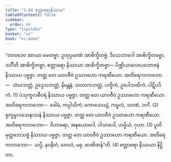 ```yaml
---
title: "1.64 စတ္တာရောနိဿယ"
tableOfContents: false
sidebar:
  order: 64
type: "tipitaka"
basket: "vi"
book: "vi-maha"
---
```



<DynamicBreadcrumb />

<Division number="128" book="vi-maha" e="ch" v="3" p="133">

<Paragraph number="533" book="vi-maha">
“တာဝဒေဝ ဆာယာ မေတဗ္ဗာ, ဥတုပ္ပမာဏံ အာစိက္ခိတဗ္ဗံ, ဒိဝသဘာဂေါ အာစိက္ခိတဗ္ဗော, သင်္ဂီတိ အာစိက္ခိတဗ္ဗာ, စတ္တာရော နိဿယာ အာစိက္ခိတဗ္ဗာ—
</Paragraph>

<Paragraph number="534" book="vi-maha">
ပိဏ္ဍိယာလောပဘောဇနံ နိဿာယ ပဗ္ဗဇ္ဇာ. တတ္ထ တေ ယာဝဇီဝံ ဥဿာဟော ကရဏီယော. အတိရေကလာဘော—  သံဃဘတ္တံ, ဥဒ္ဒေသဘတ္တံ, နိမန္တနံ, သလာကဘတ္တံ, ပက္ခိကံ, ဥပေါသထိကံ, ပါဋိပဒိကံ. (1)
</Paragraph>

<Paragraph number="535" book="vi-maha">
ပံသုကူလစီဝရံ နိဿာယ ပဗ္ဗဇ္ဇာ. တတ္ထ တေ ယာဝဇီဝံ ဥဿာဟော ကရဏီယော. အတိရေကလာဘော—  ခေါမံ, ကပ္ပါသိကံ, ကောသေယျံ, ကမ္ဗလံ, သာဏံ, ဘင်္ဂံ. (2)
</Paragraph>

<Paragraph number="536" book="vi-maha">
ရုက္ခမူလသေနာသနံ နိဿာယ ပဗ္ဗဇ္ဇာ. တတ္ထ တေ ယာဝဇီဝံ ဥဿာဟော ကရဏီယော. အတိရေကလာဘော—  ဝိဟာရော, အဍ္ဎယောဂေါ, ပါသာဒေါ, ဟမ္မိယံ, ဂုဟာ. (3)
</Paragraph>

<Paragraph number="537" book="vi-maha">
ပူတိမုတ္တဘေသဇ္ဇံ နိဿာယ ပဗ္ဗဇ္ဇာ. တတ္ထ တေ ယာဝဇီဝံ ဥဿာဟော ကရဏီယော. အတိရေကလာဘော—  သပ္ပိ, နဝနီတံ, တေလံ, မဓု, ဖာဏိတန်”တိ. (4)

</Paragraph>
</Division>

<Paragraph number="538" type="center" book="vi-maha">
စတ္တာရော နိဿယာ နိဋ္ဌိတာ.
</Paragraph>